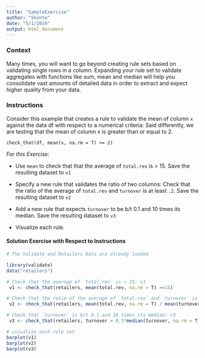 ```yaml
---
title: "SampleExercise"
author: "Shonte"
date: "5/1/2019"
output: html_document
---
```



### Context

Many times, you will want to go beyond creating rule sets based on validating single rows in a column.  Expanding your rule set to validate aggregates with functions like sum, mean and median will help you consolidate vast amounts of detailed data in order to extract and expect higher quality from your data.  

### Instructions

Consider this example that creates a rule to validate the mean of column `x` against the data df with respect to a numerical criteria:  Said differently, we are testing that the mean of column x is greater than or equal to 2.  

 `check_that(df, mean(x, na.rm = T) >= 2)`
 
*For this Exercise:* 

* Use `mean` to check that that the average of `total.rev` is > 15.  Save the resulting dataset to `v1`

* Specify a new rule that validates the ratio of two columns: Check that the ratio of the average of `total.rev` and `turnover` is at least `.2`.  Save the resulting dataset to `v2`

* Add a new rule that expects `turnover` to be b/t 0.1 and 10 times its median.  Save the resulting dataset to `v3`

* Visualize each rule. 

#### Solution Exercise with Respect to Instructions

```r

# The Validate and Retailers Data are already loaded

library(validate)
data("retailers")

# Check that the average of `total.rev` is > 15: v1 
 v1 <- check_that(retailers, mean(total.rev, na.rm = T) >=15) 

# Check that the ratio of the average of `total.rev` and `turnover` is at least `.2`:  v2
 v2 <- check_that(retailers, mean(total.rev, na.rm = T) / mean(turnover, na.rm = T) >=.2) 

# Check that `turnover` is b/t 0.1 and 10 times its median: v3
 v3 <- check_that(retailers, turnover > 0.1*median(turnover, na.rm = T) & turnover < 10*median(turnover, na.rm = T))

# visualize each rule set  
barplot(v1)
barplot(v2)
barplot(v3)

```
